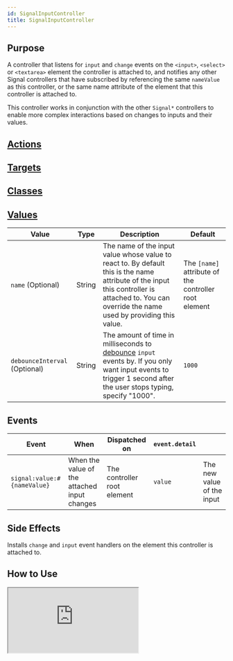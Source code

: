 ```yaml
---
id: SignalInputController
title: SignalInputController
---
```




## Purpose

A controller that listens for `input` and `change` events on the `<input>`, `<select>` or `<textarea>` element the
controller is attached to, and notifies any other Signal controllers that have subscribed by referencing
the same `nameValue` as this controller, or the same name attribute of the element that this controller is attached to.

This controller works in conjunction with the other `Signal*` controllers to enable more complex interactions
based on changes to inputs and their values.



## [Actions](https://stimulus.hotwire.dev/reference/actions)
<NoActions/>

## [Targets](https://stimulus.hotwire.dev/reference/targets)
<NoTargets/>

## [Classes](https://stimulus.hotwire.dev/reference/classes)
<NoClasses/>

## [Values](https://stimulus.hotwire.dev/reference/values)

| Value                         | Type   | Description                                                                                                                                                                                                                          | Default                                               |
|-------------------------------|--------|--------------------------------------------------------------------------------------------------------------------------------------------------------------------------------------------------------------------------------------|-------------------------------------------------------|
| `name` (Optional)             | String | The name of the input value whose value to react to. By default this is the name attribute of the input this controller is attached to. You can override the name used by providing this value.                                      | The `[name]` attribute of the controller root element |
| `debounceInterval` (Optional) | String | The amount of time in milliseconds to [debounce](https://css-tricks.com/debouncing-throttling-explained-examples/) `input` events by. If you only want input events to trigger 1 second after the user stops typing, specify "1000". | `1000`                                                |

## Events
| Event                       | When                                         | Dispatched on               | `event.detail` |                            |
|-----------------------------|----------------------------------------------|-----------------------------|----------------|----------------------------|
| `signal:value:#{nameValue}` | When the value of the attached input changes | The controller root element | `value`        | The new value of the input |


## Side Effects
Installs `change` and `input` event handlers on the element this controller is attached to.

## How to Use

<iframe
  src="https://stimulus-library.netlify.app/controllers/signal_input_controller.html"
  style={{width: "100%", height: "500px", border: "0", borderRadius: "4px", overflow: "hidden"}}
  sandbox="allow-forms allow-modals allow-popups allow-presentation allow-same-origin allow-scripts"
/>


